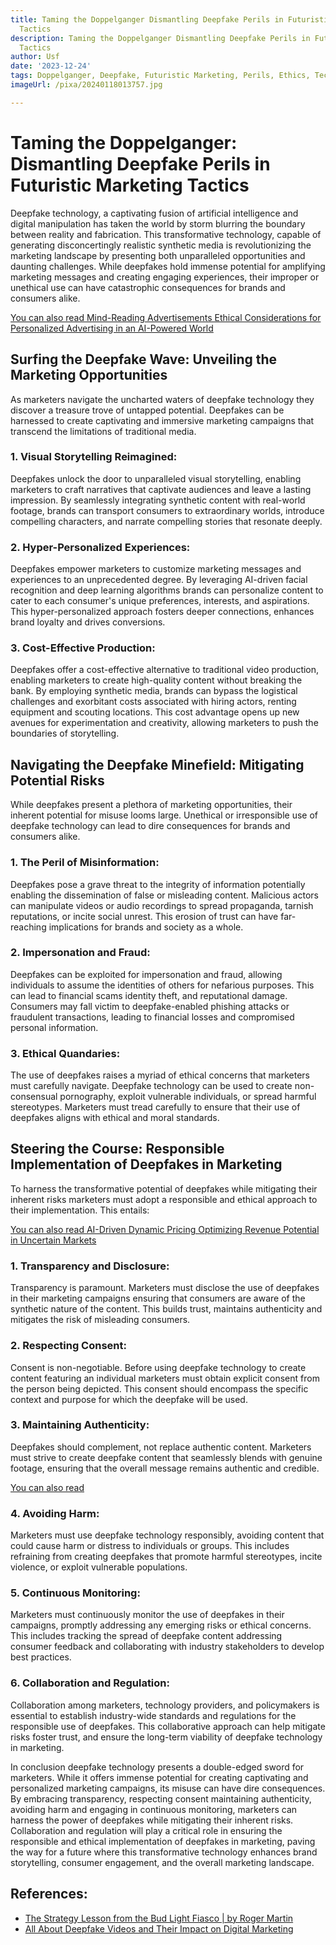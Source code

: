 ```yaml
---
title: Taming the Doppelganger Dismantling Deepfake Perils in Futuristic Marketing
  Tactics
description: Taming the Doppelganger Dismantling Deepfake Perils in Futuristic Marketing
  Tactics
author: Usf
date: '2023-12-24'
tags: Doppelganger, Deepfake, Futuristic Marketing, Perils, Ethics, Technology
imageUrl: /pixa/20240118013757.jpg

---
```

# Taming the Doppelganger: Dismantling Deepfake Perils in Futuristic Marketing Tactics

Deepfake technology, a captivating fusion of artificial intelligence and digital  manipulation has taken the world by storm blurring the boundary between reality and fabrication. This transformative technology, capable of generating disconcertingly realistic synthetic  media  is revolutionizing the marketing landscape by presenting both unparalleled opportunities and daunting challenges. While deepfakes hold immense potential for amplifying marketing messages and  creating engaging experiences, their improper or unethical use can have catastrophic consequences for  brands and consumers  alike.

[You can also  read  Mind-Reading Advertisements Ethical Considerations for  Personalized Advertising in an AI-Powered World](Mind-Reading%20Advertisements%20Ethical%20Considerations%20for%20Personalized%20Advertising%20in%20an%20AI-Powered%20World)


## Surfing the Deepfake Wave: Unveiling the Marketing Opportunities

As marketers navigate the uncharted waters of deepfake technology they discover  a treasure trove of untapped potential. Deepfakes can be harnessed to  create captivating and immersive marketing campaigns that transcend the limitations of  traditional  media.

### 1.  Visual  Storytelling Reimagined:

Deepfakes unlock the door to unparalleled visual storytelling, enabling marketers to craft narratives that captivate audiences and leave a lasting impression. By seamlessly integrating synthetic content with real-world  footage, brands can  transport  consumers  to extraordinary worlds, introduce compelling characters, and narrate compelling stories  that resonate deeply.

### 2. Hyper-Personalized Experiences:

Deepfakes empower marketers to customize  marketing messages and experiences to an unprecedented degree. By leveraging AI-driven facial recognition and deep learning algorithms brands can personalize content to cater to each consumer's unique preferences, interests, and aspirations.  This hyper-personalized approach fosters deeper connections, enhances  brand loyalty and  drives conversions.

### 3. Cost-Effective Production:

Deepfakes offer a cost-effective alternative to traditional video production, enabling marketers to create  high-quality content without breaking the bank. By employing synthetic media, brands can bypass the logistical challenges and exorbitant  costs associated with hiring actors, renting equipment and scouting locations. This cost  advantage opens up new avenues for experimentation and creativity, allowing marketers to  push the  boundaries of storytelling.

## Navigating the Deepfake Minefield: Mitigating Potential Risks

While deepfakes present a  plethora of marketing opportunities,  their inherent potential for misuse looms large. Unethical or irresponsible use of deepfake technology can lead to dire consequences for brands and consumers alike.

### 1. The Peril of Misinformation:

Deepfakes pose a grave threat to the  integrity of  information potentially enabling the dissemination of false or misleading content. Malicious actors can manipulate  videos or  audio recordings to spread propaganda, tarnish reputations, or incite social unrest. This erosion of trust can have far-reaching implications for brands and society as a whole.

### 2. Impersonation and Fraud:

Deepfakes can be exploited for impersonation and fraud, allowing individuals to assume the identities of others for nefarious purposes. This can lead to financial scams  identity theft, and reputational damage. Consumers may fall victim to deepfake-enabled phishing attacks or fraudulent transactions, leading  to financial losses and compromised personal information.

###  3. Ethical Quandaries:

The use of deepfakes raises a myriad of ethical concerns that marketers  must  carefully navigate. Deepfake technology can  be  used  to create non-consensual pornography,  exploit vulnerable individuals, or spread harmful stereotypes.  Marketers must tread carefully to ensure  that their use of deepfakes aligns with ethical and moral standards.

## Steering the Course: Responsible Implementation of Deepfakes in Marketing

To harness the transformative potential of deepfakes while mitigating their inherent risks  marketers must adopt  a  responsible and ethical approach to their implementation. This entails:

[You can also read AI-Driven Dynamic  Pricing Optimizing  Revenue Potential in Uncertain  Markets](AI-Driven%20Dynamic%20Pricing%20Optimizing%20Revenue%20Potential%20in%20Uncertain%20Markets)


### 1. Transparency and Disclosure:

Transparency is paramount.  Marketers must disclose the use of deepfakes in their marketing campaigns ensuring that consumers are aware of the synthetic nature of the content. This builds trust, maintains authenticity and mitigates the risk of misleading consumers.

### 2. Respecting Consent:

Consent is non-negotiable. Before using deepfake technology to create content featuring an individual marketers must obtain explicit consent from the person being  depicted.  This consent should encompass the specific  context and purpose for  which the deepfake will be used.

### 3. Maintaining  Authenticity:

Deepfakes should  complement, not  replace authentic content. Marketers must strive to create deepfake content that seamlessly blends with genuine footage, ensuring that the overall message remains authentic and credible.

[You can also read ]()


### 4. Avoiding Harm:

Marketers must use deepfake technology responsibly,  avoiding content that could cause harm or distress to  individuals or groups. This includes refraining from  creating deepfakes that promote harmful  stereotypes, incite violence, or exploit vulnerable  populations.

### 5. Continuous Monitoring:

Marketers  must continuously monitor the use of  deepfakes in their campaigns, promptly addressing any emerging risks or ethical  concerns. This includes tracking the spread  of deepfake  content addressing consumer  feedback and collaborating with industry stakeholders to develop best practices.

### 6. Collaboration and Regulation:

Collaboration  among  marketers, technology providers, and policymakers is essential to establish  industry-wide standards  and regulations  for the responsible  use of deepfakes. This collaborative approach can help mitigate risks foster trust, and ensure the long-term viability of deepfake technology in marketing.

In  conclusion  deepfake technology presents a double-edged sword for marketers. While it offers immense potential for creating captivating and personalized marketing campaigns, its misuse can  have  dire consequences. By embracing transparency, respecting consent maintaining authenticity, avoiding harm  and engaging in continuous monitoring, marketers can harness the power of deepfakes while mitigating their inherent risks. Collaboration and regulation will play a critical role in ensuring the responsible  and ethical implementation of  deepfakes in marketing, paving the way for a future where this transformative technology enhances brand storytelling, consumer  engagement, and the overall marketing  landscape.

## References:
- [The Strategy Lesson from the Bud Light Fiasco | by Roger Martin](https://rogermartin.medium.com/the-strategy-lesson-from-the-bud-light-fiasco-874ef8db4f49)
- [All About Deepfake Videos and Their Impact on Digital Marketing](https://www.linkedin.com/pulse/all-deepfake-videos-impact-digital-marketing-digitaldrushti-pqgtf)
